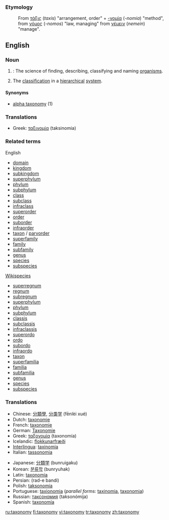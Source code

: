 {{wikipedia}}
===Etymology===
:From {{Gr.}} [[τάξις]] (''taxis'') "arrangement, order" + [[-νομία]] (''-nomia'') "method", from [[νόμος]] (''-nomos'') "law, managing" from [[νέμειν]] (''nemein'') "manage".

==English==

===Noun===
{{en-noun-reg-y|taxonom|y}}

# {{systematics}} {{uncountable}}: The science of finding, describing, classifying and naming [[organism]]s.  
# The [[classification]] in a [[hierarchical]] [[system]].

====Synonyms====
* [[alpha taxonomy]] (1)

===Translations===
{{top}}
*Greek: [[ταξινομία]] (taksinomia) {{f}}
{{mid}}
{{bottom}}

===Related terms===
{{top}}
English
*[[domain]]
*[[kingdom]]
*[[subkingdom]]
*[[superphylum]]
*[[phylum]]
*[[subphylum]]
*[[class]]
*[[subclass]]
*[[infraclass]]
*[[superorder]]
*[[order]]
*[[suborder]]
*[[infraorder]]
*[[taxon]] / [[parvorder]]
*[[superfamily]]
*[[family]]
*[[subfamily]]
*[[genus]]
*[[species]]
*[[subspecies]]
{{mid}}
[[Wikispecies]]
*[[superregnum]]
*[[regnum]]
*[[subregnum]]
*[[superphylum]]
*[[phylum]]
*[[subphylum]]
*[[classis]]
*[[subclassis]]
*[[infraclassis]]
*[[superordo]]
*[[ordo]]
*[[subordo]]
*[[infraordo]]
*[[taxon]]
*[[superfamilia]]
*[[familia]]
*[[subfamilia]]
*[[genus]]
*[[species]]
*[[subspecies]]
{{bottom}}

===Translations===

{{top}}
*Chinese: [[分類學]], [[分类学]] (fēnlèi xué)
*Dutch: [[taxonomie]]
*French: [[taxonomie]] {{f}}
*German: [[Taxonomie]] {{f}}
*Greek: [[ταξονομία]] (taxonomía) {{f}}
*Icelandic: [[flokkunarfræði]]
*[[Interlingua]]: [[taxinomia]]
*Italian: [[tassonomia]] {{f}}
{{mid}}
*Japanese: [[分類学]] (bunruigaku)
*Korean: [[분류학]] (bunryuhak)
*Latin: [[taxonomia]] {{f}}
*Persian: {{FAchar|[[رده بندی]]}} (rad-e bandi)
*Polish: [[taksonomia]]
*Portuguese: [[taxionomia]] {{f}} (''parallel forms:'' [[taxinomia]], [[taxonomia]])
*Russian: [[таксономия]] (taksonómija) {{f}}
*Spanish: [[taxonomía]] {{f}}
{{bottom}}

[[ru:taxonomy]]
[[fi:taxonomy]]
[[vi:taxonomy]]
[[tr:taxonomy]]
[[zh:taxonomy]]
